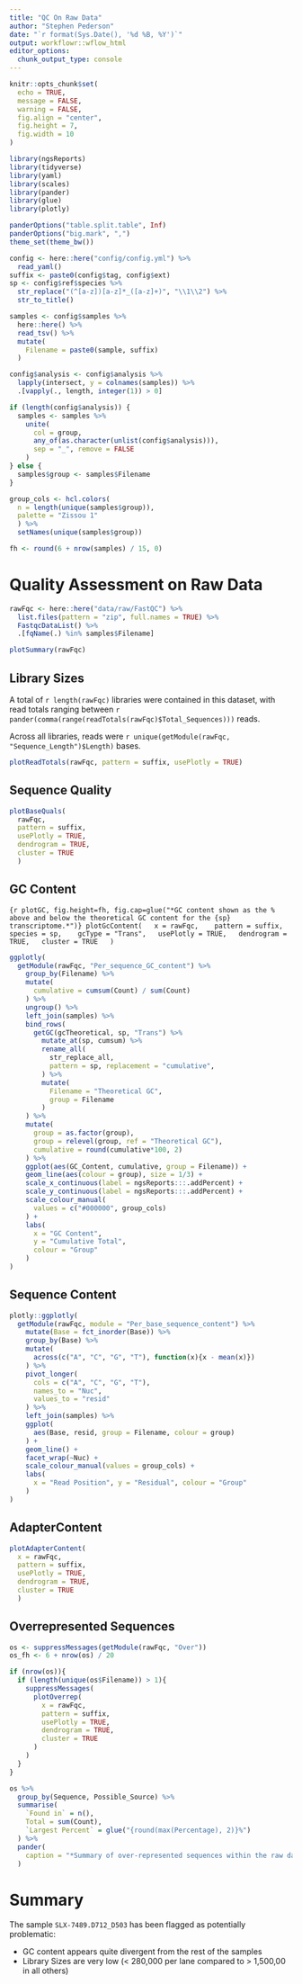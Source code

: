 ```yaml
---
title: "QC On Raw Data"
author: "Stephen Pederson"
date: "`r format(Sys.Date(), '%d %B, %Y')`"
output: workflowr::wflow_html
editor_options:
  chunk_output_type: console
---
```


```r
knitr::opts_chunk$set(
  echo = TRUE,
  message = FALSE,
  warning = FALSE,
  fig.align = "center",
  fig.height = 7,
  fig.width = 10
)
```

```r
library(ngsReports)
library(tidyverse)
library(yaml)
library(scales)
library(pander)
library(glue)
library(plotly)
```

```r
panderOptions("table.split.table", Inf)
panderOptions("big.mark", ",")
theme_set(theme_bw())
```

```r
config <- here::here("config/config.yml") %>%
  read_yaml()
suffix <- paste0(config$tag, config$ext)
sp <- config$ref$species %>%
  str_replace("(^[a-z])[a-z]*_([a-z]+)", "\\1\\2") %>%
  str_to_title()
```

```r
samples <- config$samples %>%
  here::here() %>%
  read_tsv() %>%
  mutate(
    Filename = paste0(sample, suffix)
  )
```

```r
config$analysis <- config$analysis %>%
  lapply(intersect, y = colnames(samples)) %>%
  .[vapply(., length, integer(1)) > 0]
```

```r
if (length(config$analysis)) {
  samples <- samples %>%
    unite(
      col = group, 
      any_of(as.character(unlist(config$analysis))), 
      sep = "_", remove = FALSE
    )
} else {
  samples$group <- samples$Filename
}
```


```r
group_cols <- hcl.colors(
  n = length(unique(samples$group)), 
  palette = "Zissou 1"
  ) %>%
  setNames(unique(samples$group))
```


```r
fh <- round(6 + nrow(samples) / 15, 0)
```

# Quality Assessment on Raw Data

```r
rawFqc <- here::here("data/raw/FastQC") %>%
  list.files(pattern = "zip", full.names = TRUE) %>%
  FastqcDataList() %>%
  .[fqName(.) %in% samples$Filename]
```

```r
plotSummary(rawFqc)
```

## Library Sizes

A total of `r length(rawFqc)` libraries were contained in this dataset, with read totals ranging between `r pander(comma(range(readTotals(rawFqc)$Total_Sequences)))` reads.

Across all libraries, reads were `r unique(getModule(rawFqc, "Sequence_Length")$Length)` bases.

```r
plotReadTotals(rawFqc, pattern = suffix, usePlotly = TRUE)
```

## Sequence Quality

```r
plotBaseQuals(
  rawFqc,
  pattern = suffix, 
  usePlotly = TRUE,
  dendrogram = TRUE,
  cluster = TRUE
  )
```


## GC Content

```{r plotGC, fig.height=fh, fig.cap=glue("*GC content shown as the % above and below the theoretical GC content for the {sp} transcriptome.*")}
plotGcContent(
  x = rawFqc, 
  pattern = suffix, 
  species = sp, 
  gcType = "Trans",
  usePlotly = TRUE,
  dendrogram = TRUE,
  cluster = TRUE
  )
```

```r
ggplotly(
  getModule(rawFqc, "Per_sequence_GC_content") %>%
    group_by(Filename) %>%
    mutate(
      cumulative = cumsum(Count) / sum(Count)
    ) %>%
    ungroup() %>%
    left_join(samples) %>%
    bind_rows(
      getGC(gcTheoretical, sp, "Trans") %>%
        mutate_at(sp, cumsum) %>% 
        rename_all(
          str_replace_all, 
          pattern = sp, replacement = "cumulative",
        ) %>%
        mutate(
          Filename = "Theoretical GC",
          group = Filename
        )
    ) %>%
    mutate(
      group = as.factor(group),
      group = relevel(group, ref = "Theoretical GC"),
      cumulative = round(cumulative*100, 2)
    ) %>%
    ggplot(aes(GC_Content, cumulative, group = Filename)) +
    geom_line(aes(colour = group), size = 1/3) +
    scale_x_continuous(label = ngsReports:::.addPercent) +
    scale_y_continuous(label = ngsReports:::.addPercent) +
    scale_colour_manual(
      values = c("#000000", group_cols)
    ) +
    labs(
      x = "GC Content",
      y = "Cumulative Total",
      colour = "Group"
    )
)
```

## Sequence Content

```r
plotly::ggplotly(
  getModule(rawFqc, module = "Per_base_sequence_content") %>% 
    mutate(Base = fct_inorder(Base)) %>%
    group_by(Base) %>% 
    mutate(
      across(c("A", "C", "G", "T"), function(x){x - mean(x)}) 
    ) %>% 
    pivot_longer(
      cols = c("A", "C", "G", "T"), 
      names_to = "Nuc", 
      values_to = "resid"
    ) %>%
    left_join(samples) %>%
    ggplot(
      aes(Base, resid, group = Filename, colour = group)
    ) + 
    geom_line() +
    facet_wrap(~Nuc) + 
    scale_colour_manual(values = group_cols) +
    labs(
      x = "Read Position", y = "Residual", colour = "Group"
    )
)
```

## AdapterContent

```r
plotAdapterContent(
  x = rawFqc, 
  pattern = suffix, 
  usePlotly = TRUE,
  dendrogram = TRUE,
  cluster = TRUE
  )
```

## Overrepresented Sequences

```r
os <- suppressMessages(getModule(rawFqc, "Over"))
os_fh <- 6 + nrow(os) / 20
```

```r
if (nrow(os)){
  if (length(unique(os$Filename)) > 1){
    suppressMessages(
      plotOverrep(
        x = rawFqc,
        pattern = suffix, 
        usePlotly = TRUE,
        dendrogram = TRUE,
        cluster = TRUE
      )
    )
  }
}
```

```r
os %>%
  group_by(Sequence, Possible_Source) %>%
  summarise(
    `Found in` = n(),
    Total = sum(Count),
    `Largest Percent` = glue("{round(max(Percentage), 2)}%")
  ) %>%
  pander(
    caption = "*Summary of over-represented sequences within the raw data.*"
  )
```

# Summary

The sample `SLX-7489.D712_D503` has been flagged as potentially problematic:

- GC content appears quite divergent from the rest of the samples
- Library Sizes are very low (< 280,000 per lane compared to > 1,500,00 in all others)
